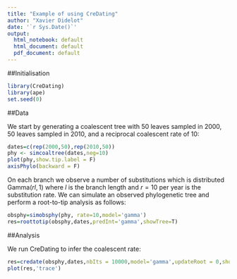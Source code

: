 ```yaml
---
title: "Example of using CreDating"
author: "Xavier Didelot"
date: '`r Sys.Date()`'
output:
  html_notebook: default
  html_document: default
  pdf_document: default
---
```


##Initialisation

```r
library(CreDating)
library(ape)
set.seed(0)
```

##Data

We start by generating a coalescent tree with 50 leaves sampled in 2000, 50 leaves sampled in 2010, and
a reciprocal coalescent rate of 10:

```r
dates=c(rep(2000,50),rep(2010,50))
phy <- simcoaltree(dates,neg=10)
plot(phy,show.tip.label = F)
axisPhylo(backward = F)
```

On each branch we observe a number of substitutions which is distributed $\mathrm{Gamma}(rl,1)$
where $l$ is the branch length and 
$r=10$ per year is the substitution rate. We can simulate an observed phylogenetic tree
and perform a root-to-tip analysis as follows:

```r
obsphy=simobsphy(phy, rate=10,model='gamma')
res=roottotip(obsphy,dates,predInt='gamma',showTree=T)
```

##Analysis

We run CreDating to infer the coalescent rate:

```r
res=credate(obsphy,dates,nbIts = 10000,model='gamma',updateRoot = 0,showProgress=F,initRate=5)
plot(res,'trace')
```

